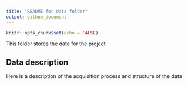 ```yaml
---
title: "README for data folder"
output: github_document
---
```


```r
knitr::opts_chunk$set(echo = FALSE)
```

This folder stores the data for the project

## Data description
Here is a description of the acquisition process and structure of the data